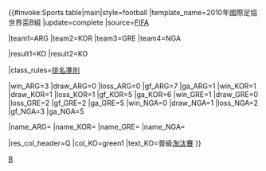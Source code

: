 {{#invoke:Sports table|main|style=football
|template_name=2010年國際足協世界盃B組
|update=complete
|source=[https://www.fifa.com/worldcup/archive/southafrica2010/groups/index.html FIFA]

|team1=ARG |team2=KOR |team3=GRE |team4=NGA

|result1=KO |result2=KO

|class_rules=[[2010年國際足協世界盃#排名準則|排名準則]]

|win_ARG=3 |draw_ARG=0 |loss_ARG=0 |gf_ARG=7 |ga_ARG=1
|win_KOR=1 |draw_KOR=1 |loss_KOR=1 |gf_KOR=5 |ga_KOR=6
|win_GRE=1 |draw_GRE=0 |loss_GRE=2 |gf_GRE=2 |ga_GRE=5
|win_NGA=0 |draw_NGA=1 |loss_NGA=2 |gf_NGA=3 |ga_NGA=5

|name_ARG={{fb|ARG}}
|name_KOR={{fb|KOR|1997}}
|name_GRE={{fb|GRE}}
|name_NGA={{fb|NGA}}

|res_col_header=Q
|col_KO=green1 |text_KO=晉級[[2010年國際足協世界盃#淘汰賽|淘汰賽]]
}}<noinclude>
[[Category:2010年世界盃足球賽分組|B]]
</noinclude>